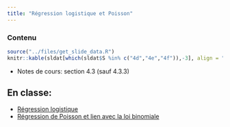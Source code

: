 ```yaml
---
title: "Régression logistique et Poisson"
---
```



### Contenu

 
```r
source("../files/get_slide_data.R")
knitr::kable(sldat[which(sldat$S %in% c("4d","4e","4f")),-3], align = "llccccc", row.names = FALSE)
```
- Notes de cours: section 4.3 (sauf 4.3.3)

## En classe:

- [Régression logistique](https://raw.githubusercontent.com/lbelzile/modstat/main/files/code/60604_logistique.sas)
- [Régression de Poisson et lien avec la loi binomiale](https://raw.githubusercontent.com/lbelzile/modstat/main/files/code/60604_Poisson.sas)


